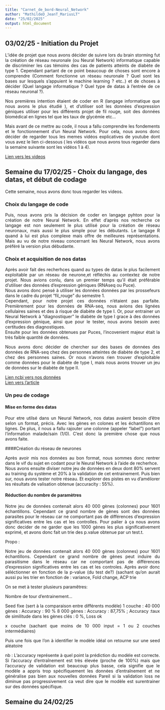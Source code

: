 ```yaml
---
title: "Carnet_de_bord-Neural_Network"
author: "MathildeD_JeanT_MariusLT"
date: "25/02/2025"
output: html_document
---
```


## 03/02/25 - Initiation du Projet 
<div style="text-align: justify;">
L'idée de projet que nous avons décider de suivre lors du brain storming fut la création de réseau neuronale (ou Neural Network) informatique capable de discriminer les cas témoins des cas de patients atteints de diabète de type 1. Cependant partant de ce point beaucoup de choses sont encore à comprendre (Comment fonctionne un réseau neuronale ? Quel sont les bases sur lesquels s'appuient le machine learning ? etc..) et de choses à décider (Quel langage informatique ? Quel type de datas à l'entrée de ce réseau neuronal ?).

Nos premières intention étaient de coder en R (langage informatique que nous avons le plus étudié ), et d'utiliser soit les données d'expression géniques utiliser pour les différents projet de fil rouge, soit des données biomédical en lignes tel que les taux de glycémie etc... 

Mais avant de ce mettre au code, il nous a fallu comprendre les fondements et le fonctionnement d'un Neural Network. Pour cela, nous avons donc décider de regarder tous les memes vidéos explicatives de youtube dont vous avez le lien ci-dessous ( les vidéos que nous avons tous regarder dans la semaine suivante sont les vidéos 1 à 4). 
</div>
[Lien vers les videos](https://www.youtube.com/watch?v=aircAruvnKk&list=PLZHQObOWTQDNU6R1_67000Dx_ZCJB-3pi&ab_channel=3Blue1Brown)

## Semaine du 17/02/25 - Choix du langage, des datas, et début de codage 
Cette semaine, nous avons donc tous regarder les videos.

### Choix du langage de code 

<div style="text-align: justify;">
Puis, nous avons pris la décision de coder en langage pyhton pour la création de notre Neural Network. En effet d'après nos recherche ce langage est non seulement le plus utilisé pour la création de réseau neuronaux, mais aussi le plus simple pour les débutants. Le langage R quand à lui est plus complexe mais offre de meilleures représentations. Mais au vu de notre niveau concernant les Neural Network, nous avons préféré la version plus débudante. 
</div>

### Choix et acquisition de nos datas

<div style="text-align: justify;">
Après avoir fait des recherhces quand au types de datas le plus facilement exploitable par un réseau de neurone,et réfléchis au contextez de notre projet. Nous avions conlu, dans un premier temps qu'il était préférable d'utiliser des données d'expression géniques (RNAseq ou Puce).\
Nous avons donc pensé à utiliser les données données par les prossefeurs dans le cadre du projet "fil_rouge" du semestre 1.\
Cependant, pour notre projet ces données n'étaient pas parfaite. Premièrement pour les données de RNA-seq, nous avions des lignées cellulaires saines et des à risque de diabète de type I. Or, pour entrainer un Neural Network à "diagnostiquer" le diabète de type I grace à des données d'expression génique, ainsi que pour le tester, nous avons besoin avec certitudes des diagnostiques.\
Ensuite pour les données obtenues par Puces, l'incovenient majeur était la très faible quantité de données. 

Nous avons donc décider de chercher sur des bases de données des données de RNA-seq chez des personnes atteintes de diabète de type 2, et chez des personnes saines. Or nous n'avons rien trouver d'exploitable comme données pour le diabète de type I, mais nous avons trouver un jeu de données sur le diabète de type II. 

[Lien ncbi vers nos données](https://www.ncbi.nlm.nih.gov/geo/query/acc.cgi?acc=GSE81608)\
[Lien vers l'article](https://pubmed.ncbi.nlm.nih.gov/27667665/)

</div>

### Un peu de codage 
#### Mise en forme des datas 

<div style="text-align: justify;">
Pour etre utilsé dans un Neural Network, nos datas avaient besoin d'être selon un format, précis. Avec les gènes en colones et les échantillons en lignes. De plus, il nous a fallu rajouter une colonne (appeler "label") portant l'information malade/sain (1/0). C'est donc la première chose que nous avons faite. 
</div>

####Création du réseau de neurones 

<div style="text-align: justify;">
Après avoir mis nos données au bon format, nous sommes donc rentrer dans le vif du sujet en codant pour le Neural Network à l'aide de recherhce.\
Nous avons ensuite diviser notre jeu de données en deux dont 80% servent au training du système et 20% à la validation de cet entrainement. Puis bien sur, nous avons tester notre réseau. Et explorer des pistes en vu d'améliorer les résultats de valisation obtenue (accuracity : 55%). 
</div>

#### Réduction du nombre de paramètres 

<div style="text-align: justify;">
Notre jeu de données contenait alors 40 000 gènes (colonnes) pour 1601 échantillons. Cependant ce grand nombre de gènes sont des données parasites pour le réseau car ne comportant pas de différences d'expression significatives entre les cas et les controlles. Pour palier à ça nous avons donc decider de ne garder que les 1000 gènes les plus significativement exprimé, et avons donc fait un trie des p.value obtenue par un test.t. 

Propo : 

Notre jeu de données contenait alors 40 000 gènes (colonnes) pour 1601 échantillons. Cependant ce grand nombre de gènes peut induire du parasitisme dans le réseau car ne comportant pas de différences d'expression significatives entre les cas et les controles. Après avoir donc séléctionner en fonction de la p-value (du test de?) (sachant qu'on aurait aussi pu les trier en fonction de : variance, Fold change, ACP trie

On se met à tester plusieurs paramêtres: 

Nombre de tour d'entrainement...

Seed fixe (sert à la comparaison entre différents modèle)
1 couche :
40 000 gènes : Accuracy : 90 %
8 000 gènes : Accuracy : 87,75% ; Accuracy :taux de similitude dans les gènes clés : 0 %, Loss ok

x couche (sachant que moins de 10 000 input = 1 ou 2 couches intermédiaires)



Puis une fois que l'on à identifier le modèle idéal on retourne sur une seed aléatoire





nb :
L'accuracy représente à quel point la prédiction du modèle est correcte. Si l'accuracy d'entraînement est très élevée (proche de 100%) mais que l'accuracy de validation est beaucoup plus basse, cela signifie que le modèle a appris trop spécifiquement les données d'entraînement et ne généralise pas bien aux nouvelles données
Pareil si la validation loss ne diminue pas progressivement ca veut dire que le modèle est surentrainer sur des données spécifique.

</div>


## Semaine du 24/02/25 
### 

